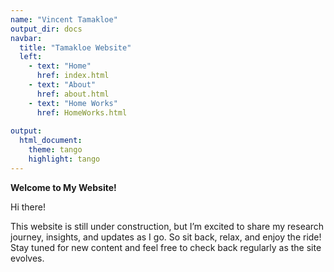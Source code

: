 ```yaml
---
name: "Vincent Tamakloe"
output_dir: docs
navbar:
  title: "Tamakloe Website"
  left:
    - text: "Home"
      href: index.html
    - text: "About"
      href: about.html
    - text: "Home Works"
      href: HomeWorks.html
      
output:
  html_document:
    theme: tango 
    highlight: tango 
---
```


**Welcome to My Website!**

Hi there! 

This website is still under construction, but I’m excited to share my research journey, insights, and updates as I go. So sit back, relax, and enjoy the ride! Stay tuned for new content and feel free to check back regularly as the site evolves.